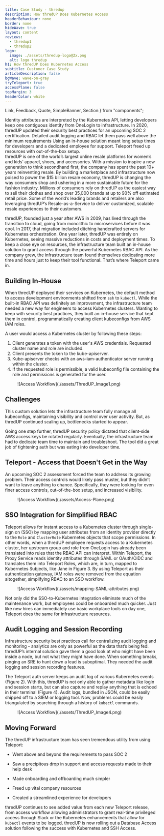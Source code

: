 ```yaml
---
title: Case Study - thredup
description: How thredUP Does Kubernetes Access
headerBehaviour: none
border: none
hideWave: true
layout: content
reviews:
  - thredup1
  - thredup2
logo:
  image: ./assets/thredup-logo@2x.png
  alt: logo thredup
h1: How thredUP Does Kubernetes Access
subtitle: Customer Case Study
articleDescription: false
bgWave: wave-on-gray
tryTeleport: true
accessPlane: false
topMargin: 3
headerColor: white
---
```

  Link,
  Feedback,
  Quote,
  SimpleBanner,
  Section
} from "components";

<Section bg="flatWhite">
  <SimpleBanner>
    <SimpleBanner.Item isBadge src="card" title="Tied Access to Identity">
      Identity attributes are interpreted by the Kubernetes API, letting developers keep one contiguous identity from OneLogin to infrastructure.  
    </SimpleBanner.Item>
    <SimpleBanner.Item isBadge src="shieldCheck" title="Met SOC 2 Compliance">
      In 2020, thredUP updated their security best practices for an upcoming SOC 2 certification. Detailed audit logging and RBAC let them pass well above the minimum requirements
    </SimpleBanner.Item>
    <SimpleBanner.Item isBadge src="clock" title="Freed Up Time">
      Using an in-house solution meant long setup times for developers and a dedicated employee for support. Teleport freed up resources with out-of-the-box setup.  
    </SimpleBanner.Item>
  </SimpleBanner>
</Section>

<Quote title="About" linkSrc="https://www.thredup.com" linkTextTitle="thredUp">
  thredUP is one of the world’s largest online resale platforms for women’s 
  and kids’ apparel, shoes, and accessories. With a mission to inspire a new 
  generation to think secondhand first, the company has spent the past 10+ 
  years reinventing resale. By building a marketplace and infrastructure 
  now poised to power the $15 billion resale economy, thredUP is changing 
  the way consumers shop and ushering in a more sustainable future for the 
  fashion industry. Millions of consumers rely on thredUP as the easiest way 
  to sell their clothes and shop over 35,000 brands at up to 90% off estimated 
  retail price. Some of the world’s leading brands and retailers are also 
  leveraging thredUP’s Resale-as-a-Service to deliver customized, scalable 
  resale experiences to their customers.

  thredUP, founded just a year after AWS in 2009, has lived through the 
  transition to cloud, going from monolithic to microservices before it was 
  cool. In 2017, that migration included ditching handcrafted servers for 
  Kubernetes orchestration. One year later, thredUP was entirely on Kubernetes, 
  seeing massive reductions in costs and deployment times. To keep a close eye 
  on resources, the infrastructure team built an in-house solution to grant access 
  through the powerful Kubernetes RBAC API. As the company grew, the infrastructure 
  team found themselves dedicating more time and hours just to keep their tool 
  functional. That’s where Teleport came in.
</Quote>

## Building In-House

When thredUP deployed their services on Kubernetes, the default method 
to access development environments shifted from `ssh` to `kubectl`. While 
the built-in RBAC API was definitely an improvement, the infrastructure 
team needed a new way for engineers to access Kubernetes clusters. Wanting 
to keep with security best practices, they built an in-house service that 
kept them in control, programmatically creating client kubeconfigs from AWS IAM roles.

A user would access a Kubernetes cluster by following these steps:

1. Client generates a token with the user's AWS credentials. Requested cluster name and role are included.
2. Client presents the token to the kube-apiserver.
3. Kube-apiserver checks with an aws-iam-authenticator server running within the cluster.
4. If the requested role is permissible, a valid kubeconfig file containing the role and permissions is generated for the user.

<Figure
caption="Figure 1: Access Workflow"
imagePositioning="center"
>
![Access Workflow](./assets/ThredUP_Image1.png)
</Figure>

## Challenges

This custom solution lets the infrastructure team fully manage all kubeconfigs, 
maintaining visibility and control over user activity. But, as thredUP continued 
scaling up, bottlenecks started to appear. 

<Feedback reviews={[meta.reviews[0]]} />

Going one step further, thredUP security policy dictated that client-side AWS access 
keys be rotated regularly. Eventually, the infrastructure team had to dedicate team 
time to maintain and troubleshoot. The tool did a great job of tightening auth but was 
eating into developer time.

## Teleport - Access that Doesn't Get in the Way

An upcoming SOC 2 assessment forced the team to address its growing problem. Their 
access controls would likely pass muster, but they didn’t want to leave anything to 
chance. Specifically, they were looking for even finer access controls, out-of-the-box 
setup, and increased visibility.

<Figure
caption="Figure 2: How Teleport Works"
>
![Access Workflow](./assets/Access-Plane.png)
</Figure>

## SSO Integration for Simplified RBAC

Teleport allows for instant access to a Kubernetes cluster through single-sign on 
(SSO) by mapping user attributes from an identity provider directly to the `Role` 
and `ClusterRole` Kubernetes objects that scope permissions. In other words, when a 
thredUP employee requests access to a Kubernetes cluster, her upstream group and role 
from OneLogin has already been translated into rules that the RBAC API can interpret. 
Within Teleport, the Proxy Service reads identity attributes through SAML or OAuth/OIDC 
and translates them into Teleport Roles, which are, in turn, mapped to Kubernetes Subjects, 
like Jane in Figure 3. By using Teleport as their authentication gateway, IAM roles 
were removed from the equation altogether, simplifying RBAC to an SSO workflow.

<Figure
caption="Figure 3: Translating SAML Attributes to Kubernetes Subject"
>
![Access Workflow](./assets/mapping-SAML-attributes.png)
</Figure>

Not only did the SSO-to-Kubernetes integration eliminate much of the maintenance 
work, but employees could be onboarded much quicker. Just like new hires can immediately 
use basic workplace tools on day one, Teleport does the same for infrastructure resources.

## Audit Logging and Session Recording

Infrastructure security best practices call for centralizing audit logging and monitoring - 
analytics are only as powerful as the data that’s being fed. thredUP’s internal solution 
gave them a good look at who might have been inside a node, but not what they might have 
done. When something breaks, pinging an SRE to hunt down a lead is suboptimal. They needed 
the audit logging and session recording features.

The Teleport auth server keeps an audit log of various Kubernetes events (Figure 2). With this, 
thredUP is not only able to gather metadata like login and session starts, but can also capture 
and replay anything that is echoed in their terminal (Figure 4). Audit logs, bundled in JSON, 
could be easily shipped off to a SIEM or logging tool. Now, problems could be easily triangulated 
by searching through a history of `kubectl` commands.

<Feedback reviews={[meta.reviews[1]]} />

<Figure
caption="Figure 4: Teleport GUI Audit Logs"
>
![Access Workflow](./assets/ThredUP_Image4.png)
</Figure>

## Moving Forward

The thredUP infrastructure team has seen tremendous utility from using Teleport:

- Went above and beyond the requirements to pass SOC 2

- Saw a precipitous drop in support and access requests made to their help desk

- Made onboarding and offboarding much simpler

- Freed up vital company resources

- Created a streamlined experience for developers

thredUP continues to see added value from each new Teleport release, from access 
workflow allowing administrators to grant real-time privileged access through Slack 
or the Kubernetes enhancements that allow for `kubectl` events to be logged. thredUP 
is now rolling out a Database Access solution following the success with Kubernetes and SSH Access.  

<p>&nbsp;</p>
